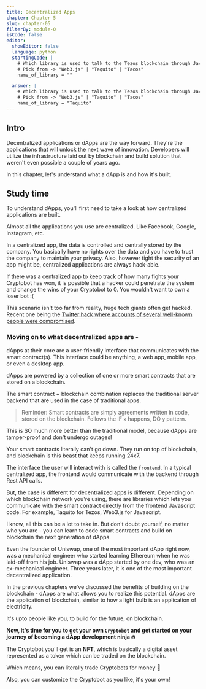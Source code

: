 ```yaml
---
title: Decentralized Apps
chapter: Chapter 5
slug: chapter-05
filterBy: module-0
isCode: false
editor:
  showEditor: false
  language: python
  startingCode: |
    # Which library is used to talk to the Tezos blockchain through Javascript code?
    # Pick from -> "Web3.js" | "Taquito" | "Tacos"
    name_of_library = ""

  answer: |
    # Which library is used to talk to the Tezos blockchain through Javascript code?
    # Pick from -> "Web3.js" | "Taquito" | "Tacos"
    name_of_library = "Taquito"
---
```

## Intro

Decentralized applications or dApps are the way forward. They're the applications that will unlock the next wave of innovation. Developers will utilize the infrastructure laid out by blockchain and build solution that weren't even possible a couple of years ago.

In this chapter, let's understand what a dApp is and how it's built.


## Study time

To understand dApps, you'll first need to take a look at how centralized applications are built.

Almost all the applications you use are centralized. Like Facebook, Google, Instagram, etc.

In a centralized app, the data is controlled and centrally stored by the company. 
You basically have no rights over the data and you have to trust the company to maintain your privacy. 
Also, however tight the security of an app might be, centralized applications are always hack-able. 

If there was a centralized app to keep track of how many fights your Cryptobot has won, it is possible that a hacker could penetrate the system and change the wins of your Cryptobot to 0. You wouldn't want to own a loser bot :(

This scenario isn't too far from reality, huge tech giants often get hacked. Recent one being the [Twitter hack where accounts of several well-known people were compromised](https://www.wired.com/story/inside-twitter-hack-election-plan/). 


### Moving on to what decentralized apps are - 
dApps at their core are a user-friendly interface that communicates with the smart contract(s). This interface could be anything, a web app, mobile app, or even a desktop app.

dApps are powered by a collection of one or more smart contracts that are stored on a blockchain. 

The smart contract + blockchain combination replaces the traditional server backend that are used in the case of traditional apps. 
 
> Reminder: Smart contracts are simply agreements written in code, stored on the blockchain. Follows the IF `x` happens, DO `y` pattern.

This is SO much more better than the traditional model, because dApps are tamper-proof and don't undergo outages!

Your smart contracts literally can't go down. They run on top of blockchain, and blockchain is this beast that keeps running 24x7.

The interface the user will interact with is called the `frontend`.
In a typical centralized app, the frontend would communicate with the backend through Rest API calls.

But, the case is different for decentralized apps is different. Depending on which blockchain network you're using, there are libraries which lets you communicate with the smart contract directly from the frontend Javascript code. For example, Taquito for Tezos, Web3.js for Javascript. 

I know, all this can be a lot to take in. 
But don't doubt yourself, no matter who you are - you can learn to code smart contracts and build on blockchain the next generation of dApps.

Even the founder of Uniswap, one of the most important dApp right now, was a mechanical engineer who started learning Ethereum when he was laid-off from his job. 
Uniswap was a dApp started by one dev, who was an ex-mechanical engineer.
Three years later, it is one of the most important decentralized application.


In the previous chapters we've discussed the benefits of building on the blockchain - dApps are what allows you to realize this potential. 
dApps are the application of blockchain, similar to how a light bulb is an application of electricity.

It's upto people like you, to build for the future, on blockchain. 

**Now, it's time for you to get your own **`Cryptobot`** and get started on your journey of becoming a dApp development ninja 🔥**

The Cryptobot you'll get is an **NFT**, which is basically a digital asset represented as a token which can be traded on the blockchain. 

Which means, you can literally trade Cryptobots for money  🤑

Also, you can customize the Cryptobot as you like, it's your own!